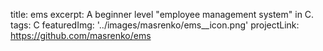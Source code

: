 
title: ems
excerpt: A beginner level "employee management system" in C.
tags: C
featuredImg: '../images/masrenko/ems__icon.png'
projectLink: https://github.com/masrenko/ems


